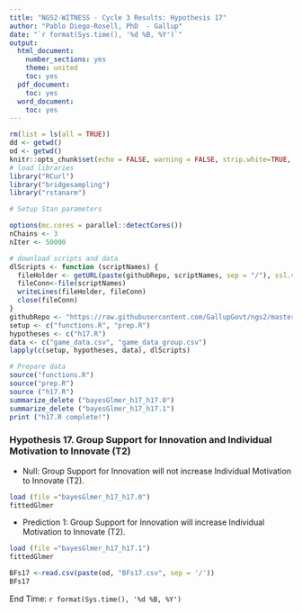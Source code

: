 ---
title: "NGS2-WITNESS - Cycle 3 Results: Hypothesis 17"
author: "Pablo Diego-Rosell, PhD  - Gallup"
date: "`r format(Sys.time(), '%d %B, %Y')`"
output:
  html_document:
    number_sections: yes
    theme: united
    toc: yes
  pdf_document:
    toc: yes
  word_document:
    toc: yes
---

```{r setup, include=FALSE}
rm(list = ls(all = TRUE))
dd <- getwd()
od <- getwd()
knitr::opts_chunk$set(echo = FALSE, warning = FALSE, strip.white=TRUE, tidy=TRUE)
# load libraries
library("RCurl")
library("bridgesampling")
library("rstanarm")

# Setup Stan parameters

options(mc.cores = parallel::detectCores())
nChains <- 3
nIter <- 50000

# download scripts and data
dlScripts <- function (scriptNames) {
  fileHolder <- getURL(paste(githubRepo, scriptNames, sep = "/"), ssl.verifypeer = FALSE)
  fileConn<-file(scriptNames)
  writeLines(fileHolder, fileConn)
  close(fileConn)
}
githubRepo <- "https://raw.githubusercontent.com/GallupGovt/ngs2/master/cycle3/Boomtown/Analysis"
setup <- c("functions.R", "prep.R")
hypotheses <- c("h17.R")
data <- c("game_data.csv", "game_data_group.csv")
lapply(c(setup, hypotheses, data), dlScripts)

# Prepare data
source("functions.R")
source("prep.R")
source ("h17.R")
summarize_delete ("bayesGlmer_h17_h17.0")
summarize_delete ("bayesGlmer_h17_h17.1")
print ("h17.R complete!")
```

### Hypothesis 17. Group Support for Innovation and Individual Motivation to Innovate (T2)

- Null: Group Support for Innovation will not increase Individual Motivation to Innovate (T2).

```{r h17null}
load (file ="bayesGlmer_h17_h17.0")
fittedGlmer
```
- Prediction 1: Group Support for Innovation will increase Individual Motivation to Innovate (T2).

```{r }
load (file ="bayesGlmer_h17_h17.1")
fittedGlmer
```

```{r h17BFs}
BFs17 <-read.csv(paste(od, "BFs17.csv", sep = '/'))                      
BFs17
```

End Time: `r format(Sys.time(), '%d %B, %Y')`

<br />
<br />
<br />